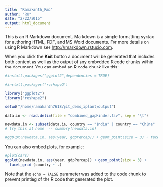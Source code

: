 ```yaml
---
title: "Ramakanth_Rmd"
author: "RK"
date: "2/22/2015"
output: html_document
---
```


This is an R Markdown document. Markdown is a simple formatting syntax for authoring HTML, PDF, and MS Word documents. For more details on using R Markdown see <http://rmarkdown.rstudio.com>.

When you click the **Knit** button a document will be generated that includes both content as well as the output of any embedded R code chunks within the document. You can embed an R code chunk like this:

```r

#install.packages("ggplot2",dependencies = TRUE)

#install.packages("reshape2")

library("ggplot2")
library("reshape2")

setwd("/home/ramakanth7618/git_demo_iplant/output")

data.in <- read.delim(file = "combined_gapMinder.tsv", sep = "\t")

newdata.in <- subset(data.in, country == "India" | country == "China" | country == "Pakistan" )
# try this at home  -- summary(newdata.in)

#ggplot(newdata.in, aes(year, gdpPercap)) + geom_point(size = 3) + facet_grid (country #~ .)


```



You can also embed plots, for example:

```r
#plot(cars)
ggplot(newdata.in, aes(year, gdpPercap)) + geom_point(size = 3) + 
  facet_grid (country ~ .)
```

Note that the `echo = FALSE` parameter was added to the code chunk to prevent printing of the R code that generated the plot.
